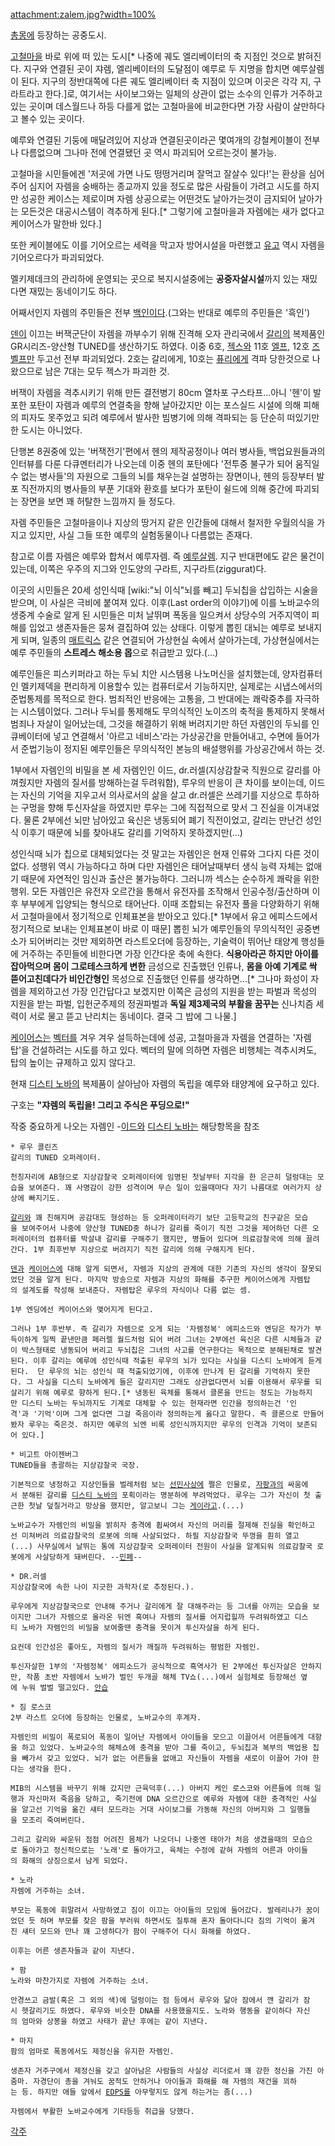 attachment:zalem.jpg?width=100%

[[총몽]]에 등장하는 공중도시.

[[고철마을]] 바로 위에 떠 있는 도시[* 나중에 궤도 엘리베이터의 축 지점인 것으로 밝혀진다. 지구와 연결된 곳이 쟈렘, 엘리베이터의 도달점이 예루로 두 지명을 합치면 예루살렘이 된다. 지구의 정반대쪽에 다른 궤도 엘리베이터 축 지점이 있으며 이곳은 각각 지, 구라트라고 한다.]로, 여기서는 사이보그와는 일체의 상관이 없는 소수의 인류가 거주하고 있는 곳이며 데스월드나 하등 다를게 없는 고철마을에 비교한다면 가장 사람이 살만하다고 볼수 있는 곳이다.

예루와 연결된 기둥에 매달려있어 지상과 연결된곳이라곤 몇여개의 강철케이블이 전부나 다름없으며 그나마 전에 연결됐던 곳 역시 파괴되어 오르는것이 불가능.

고철마을 시민들에겐 '저곳에 가면 나도 떵떵거리며 잘먹고 잘살수 있다!'는 환상을 심어주어 심지어 자렘을 숭배하는 종교까지 있을 정도로 많은 사람들이 가려고 시도를 하지만 성공한 케이스는 제로이며 자렘 상공으로는 어떤것도 날아가는것이 금지되어 날아가는 모든것은 대공시스템이 격추하게 된다.[* 그렇기에 고철마을과 자렘에는 새가 없다고 케이어스가 말한바 있다.]

또한 케이블에도 이를 기어오르는 세력을 막고자 방어시설을 마련했고 [[유고]] 역시 자렘을 기어오르다가 파괴되었다.

멜키제데크의 관리하에 운영되는 곳으로 복지시설중에는 '''공중자살시설'''까지 있는 재밌다면 재밌는 동네이기도 하다.

어째서인지 자렘의 주민들은 전부 [[백인]]이다.(그와는 반대로 예루의 주민들은 '흑인')

[[덴]]이 이끄는 버잭군단이 자렘을 까부수기 위해 진격해 오자 관리국에서 [[갈리]]의 복제품인 GR시리즈-양산형 TUNED를 생산하기도 하였다. 이중 6호, [[젝스]]와 11호 [[엘프]], 12호 [[즈벨프]]만 두고선 전부 파괴되었다. 2호는 갈리에게, 10호는 [[퓨리]]에게 격파 당한것으로 나왔으므로 남은 7대는 모두 젝스가 파괴한 것. 

버잭이 자렘을 격추시키기 위해 만든 결전병기 80cm 열차포 구스타프...아니 '헨'이 발포한 포탄이 자렘과 예루의 연결축을 향해 날아갔지만 이는 포스실드 시설에 의해 피해의 피자도 못주었고 되려 예루에서 발사한 빔병기에 의해 격파되는 등 단순히 떠있기만 한 도시는 아니었다.

단행본 8권중에 있는 '버잭전기'편에서 헨의 제작공정이나 여러 병사들, 백업요원들과의 인터뷰를 다룬 다큐멘터리가 나오는데 이중 헨의 포탄에다 '전투중 불구가 되어 움직일수 없는 병사들'의 자원으로 그들의 뇌를 채우는걸 설명하는 장면이나, 헨의 등장부터 발포 직전까지의 병사들의 부푼 기대와 환호를 보다가 포탄이 쉴드에 의해 중간에 파괴되는 장면을 보면 꽤 허탈한 느낌까지 들 정도다.

자렘 주민들은 고철마을이나 지상의 땅거지 같은 인간들에 대해서 철저한 우월의식을 가지고 있지만, 사실 그들 또한 예루의 실험동물이나 다름없는 존재다.

참고로 이름 자렘은 예루와 합쳐서 예루자렘. 즉 [[예루살렘]]. 지구 반대편에도 같은 물건이 있는데, 이쪽은 우주의 지그와 인도양의 구라트, 지구라트(ziggurat)다.

이곳의 시민들은 20세 성인식때 [wiki:"뇌 이식"뇌를 빼고] 두뇌칩을 삽입하는 시술을 받으며, 이 사실은 극비에 붙여져 있다. 이후(Last order의 이야기)에 이를 노바교수의 생중계 수술로 알게 된 시민들은 미처 날뛰며 폭동을 일으켜서 상당수의 거주지역이 피해를 입었고 생존자들은 뭉쳐 결집하여 있는 상태다. 이렇게 뽑힌 대뇌는 예루로 보내지게 되며, 일종의 [[매트릭스]] 같은 연결되어 가상현실 속에서 살아가는데, 가상현실에서는 예루 주민들의 '''스트레스 해소용 몹'''으로 취급받고 있다.(…)

예루인들은 피스키퍼라고 하는 두뇌 치안 시스템용 나노머신을 설치했는데, 양자컴퓨터인 멜키제덱을 편리하게 이용할수 있는 컴퓨터로서 기능하지만, 실제로는 시냅스에서의 준법통제를 목적으로 한다. 범죄적인 반응에는 고통을, 그 반대에는 쾌락중추를 자극하는 시스템이었다. 그러나 두뇌를 통제해도 무의식적인 노이즈의 축적을 통제하지 못해서 범죄나 자살이 일어났는데, 그것을 해결하기 위해 버려지기만 하던 자렘인의 두뇌를 인큐베이터에 넣고 연결해서 '아르고 네비스'라는 가상공간을 만들어내고, 수면에 들어가서 준법기능이 정지된 예루인들은 무의식적인 본능의 배설행위를 가상공간에서 하는 것.

1부에서 자렘인의 비밀을 본 세 자렘인인 이드, dr.러셀(지상감찰국 직원으로 갈리를 아껴줬지만 자렘의 질서를 방해하는걸 두려워함), 루우의 반응이 큰 차이를 보이는데, 이드는 자신의 기억을 지우고서 의사로서의 삶을 살고 dr.러셀은 쓰레기를 지상으로 투하하는 구멍을 향해 투신자살을 하였지만 루우는 그에 직접적으로 맞서 그 진실을 이겨내었다. 물론 2부에선 뇌만 남아있고 육신은 냉동되어 폐기 직전이었고, 갈리는 만난건 성인식 이후기 때문에 뇌를 찾아내도 갈리를 기억하지 못하겠지만(...)

성인식때 뇌가 칩으로 대체되었다는 것 말고는 자렘인은 현재 인류와 그다지 다른 것이 없다. 성행위 역시 가능하다고 하며 다만 자렘인은 태어날때부터 생식 능력 자체는 없애기 때문에 자연적인 임신과 출산은 불가능하다. 그러니까 섹스는 순수하게 쾌락을 위한 행위. 모든 자렘인은 유전자 오르간을 통해서 유전자를 조작해서 인공수정/출산하며 이후 부부에게 입양되는 형식으로 태어난다. 이때 조합되는 유전자 풀을 다양화하기 위해서 고철마을에서 정기적으로 인체표본을 받아오고 있다.[* 1부에서 유고 에피스드에서 정기적으로 보내는 인체표본이 바로 이 때문] 뽑힌 뇌가 예루인들의 무의식적인 공중변소가 되어버리는 것만 제외하면 라스트오더에 등장하는, 기술력이 뛰어난 태양계 행성들에 거주하는 주민들에 비한다면 가장 인간다운 축에 속한다. '''식용아라곤 하지만 아이를 잡아먹으며 몸이 그로테스크하게 변한''' 금성으로 진출했던 인류나, '''몸을 아예 기계로 싹 뜯어고친데다가 비인간형인''' 목성으로 진출했던 인류를 생각하면...[* 그나마 화성이 자렘을 제외하고선 가장 인간답다고 보겠지만 이쪽은 금성의 지원을 받는 파벌과 목성의 지원을 받는 파벌, 입헌군주제의 정권파벌과 '''독일 제3제국의 부활을 꿈꾸는''' 신나치즘 세력이 서로 물고 뜯고 난리치는 동네이다. 결국 그 밥에 그 나물.]

[[케이어스]]는 [[벡터]]를 겨우 겨우 설득하는데에 성공, 고철마을과 자렘을 연결하는 '자렘탑'을 건설하려는 시도를 하고 있다. 벡터의 말에 의하면 자렘은 비행체는 격추시켜도, 탑의 높이는 규제하고 있지 않다고.

현재 [[디스티 노바]]의 복제품이 살아남아 자렘의 독립을 예루와 태양계에 요구하고 있다.

구호는 '''"쟈렘의 독립을! 그리고 주식은 푸딩으로!"'''

작중 중요하게 나오는 자렘인
-[[이드]]와 [[디스티 노바]]는 해당항목을 참조

 * 루우 콜린즈
 갈리의 TUNED 오퍼레이터. 

 천칭자리에 AB형으로 지상감찰국 오퍼레이터에 임명된 첫날부터 지각을 한 은근히 덜렁대는 모습을 보여준다. 꽤 사명감이 강한 성격이며 무슨 일이 있을때마다 자기 나름대로 여러가지 상상에 빠지기도. 

 [[갈리]]와 꽤 친해지며 공감대도 형성하는 등 오퍼레이터라기 보단 고등학교의 친구같은 모습을 보여주어서 나중에 양산형 TUNED중 하나가 갈리를 죽이기 직전 그것을 제어하던 다른 오퍼레이터의 컴퓨터를 박살내 갈리를 구해주기 했지만, 병들어 있다며 의료감찰국에 의해 끌려간다. 1부 최후반부 지상으로 버려지기 직전 갈리에 의해 구해지게 된다.

 [[덴]]과 [[케이어스]]에 대해 알게 되면서, 자렘과 지상의 관계에 대한 기존의 자신의 생각이 잘못되었단 것을 알게 된다. 마지막 방송으로 자렘과 지상의 화해를 추구한 케이어스에게 자렘탑의 설계도를 작성해 보내준다. 자렘탑은 루우의 자식이나 다름 없는 셈.

 1부 엔딩에선 케이어스와 맺어지게 된다고.

 그러나 1부 후반부. 즉 갈리가 자렘으로 오게 되는 '자렘정복' 에피소드와 엔딩은 작가가 부득이하게 일찍 끝낸만큼 페러렐 월드처럼 되어 버려 그녀는 2부에선 육신은 다른 시체들과 같이 박스형태로 냉동되어 버리고 두뇌칩은 그녀의 사고를 연구한다는 목적으로 분해된채로 발견된다. 이후 갈리는 예루에 성인식때 적출된 루우의 뇌가 있다는 사실을 디스티 노바에게 듣게된다.  단 루우의 뇌는 성인식 때 적출되었기에, 이후에 만나게 된 갈리를 기억하지 못한다. 그 사실을 디스티 노바에게 들은 갈리지만 그래도 상관없다면서 뇌를 이용해서 루우를 되살리기 위해 예루로 향하게 된다.[* 냉동된 육체를 통해서 클론을 만드는 정도는 가능하지만 디스티 노바는 두뇌까지도 기계로 대체할 수 있는 현재라면 인간을 정의하는건 '인격'과 '기억'이며 그게 없다면 그걸 죽음이라 정의하는게 옳다고 말한다. 즉 클론으로 만들어봤자 루우는 죽은것. 하지만 예루의 뇌엔 비록 성인식까지지만 루우의 인격과 기억이 보존되어 있다.] 

 * 비고트 아이젠버그
 TUNED들을 총괄하는 지상감찰국 국장.

 기본적으로 냉정하고 지상인들을 벌레처럼 보는 [[선민사상]]에 쩔은 인물로, [[자팡]]과의 싸움에서 분해된 갈리를 [[디스티 노바]]의 포획이라는 명분하에 부려먹었다. 루우는 그가 자신이 첫 출근한 첫날 덮칠거라고 망상을 했지만, 알고보니 그는 [[게이]]라고.(...) 

 노바교수가 자렘인의 비밀을 밝히자 충격에 휩싸여서 자신의 머리를 절제해 진실을 확인하고선 미쳐버려 의료감찰국의 로봇에 의해 사살되었다. 하필 지상감찰국 뚜껑을 훤히 열고(...) 사무실에서 날뛰는 통에 지상감찰국 오퍼레이터 전원이 사실을 알계되워 의료감찰국 로봇에게 사살당하게 돼버린다. --[[민폐]]--

 * DR.러셀
 지상감찰국에 속한 나이 지긋한 과학자(로 추정된다.).

 루우에게 지상감찰국으로 안내해 주거나 갈리에게 잘 대해주라는 등 그녀를 아끼는 모습을 보이지만 그녀가 자렘으로 올라온 뒤엔 혹여나 자렘의 질서를 어지럽힐까 두려워하였고 디스티 노바가 자렘인의 비밀을 보여줄땐 충격을 못이겨 투신자살을 하게 된다.

 요컨데 인간성은 좋아도, 자렘의 질서가 깨질까 두려워하는 평범한 자렘인.

 투신자살한 1부의 '자렘정복' 에피소드가 공식적으로 흑역사가 된 2부에선 투신자살은 안하지만, 작품 초반 자렘에서 노바가 벌인 두개골 해체 TV쇼(...)에서 실험체로 등장해선 옆에 누워 벌벌 떨고있다. [[안습]]

 * 짐 로스코
 2부 라스트 오더에 등장하는 인물로, 노바교수의 후계자.

 자렘인의 비밀이 폭로되어 폭동이 일어난 자렘에서 아이들을 모으고 이끌어서 어른들에게 대항을 하고 있었다. 노바교수의 해체쇼에 충격을 받아 그를 죽이고, 두뇌칩과 복부의 백업용 칩을 빼가서 갖고 있었다. 뇌가 없는 어른들을 없애고 자신들이 자렘을 새로이 이끌어 가야 한다는 생각을 한다.

 MIB의 시스템을 바꾸기 위해 갔지만 근육덕후(...) 아버지 케인 로스코와 어른들에 의해 일행과 자신마저 죽음을 당하고, 죽기전에 DNA 오르간으로 예루와 자렘에 대한 충격적인 사실을 알고선 기억을 옮긴 섀터 모드라는 거대 사이보그를 가동해 자신의 아버지와 그 일행들을 모조리 죽여버린다.

 그리고 갈리와 싸운뒤 점점 어려진 몸체가 나오더니 나중엔 태아가 처음 생겼을때의 모습으로 돌아가고 정신적으로는 '노래'로 돌아가고, 육체는 수정에 같혀 자렘의 어른과 아이들의 화해의 상징으로서 남게 되었다.

 * 노라
 자렘에 거주하는 소녀.

 부모는 폭동에 휘말려서 사망하였고 짐이 이끄는 아이들의 모임에 들어갔다. 발레리나가 꿈이었던 듯 하며 부모를 찾은 팜을 부러워 하면서도 질투해 혼자 돌아다니다 짐의 기억이 옮겨진 섀터 모드와 만나 꽤 고생하다가 팜이 구해주어 다시 화해를 하였다. 

 이후는 어른 생존자들과 같이 지낸다.

 * 팜
 노라와 마찬가지로 자렘에 거주하는 소녀.

 안경쓰고 금발(혹은 그 외의 색)에 덜렁이는 점 등에서 루우와 닮아 잠에서 깬 갈리가 잠시 헷갈리기도 하였다. 루우와 비슷한 DNA를 사용했을지도. 노라와 행동을 같이하다 자신의 엄마와 상봉을 하였고 사태가 끝난 후에는 같이 지낸다. 

 * 마지
 팜의 엄마로 폭동에서도 제정신을 유지한 자렘인.

 생존자 거주구에서 제정신을 갖고 살아남은 사람들의 사실상 리더로서 꽤 강한 정신을 가진 아줌마. 자경단이 총을 겨눠도 꿈적도 안하거나 아이들과 화해를 해 자렘의 재건을 꾀하는 등. 하지만 애들 앞에서 [[EDPS]]를 아무렇지도 않게 하는거는 좀(...)

 자렘에서 부활한 노바교수에게 기타등등 취급을 당했다.

[[각주]]
